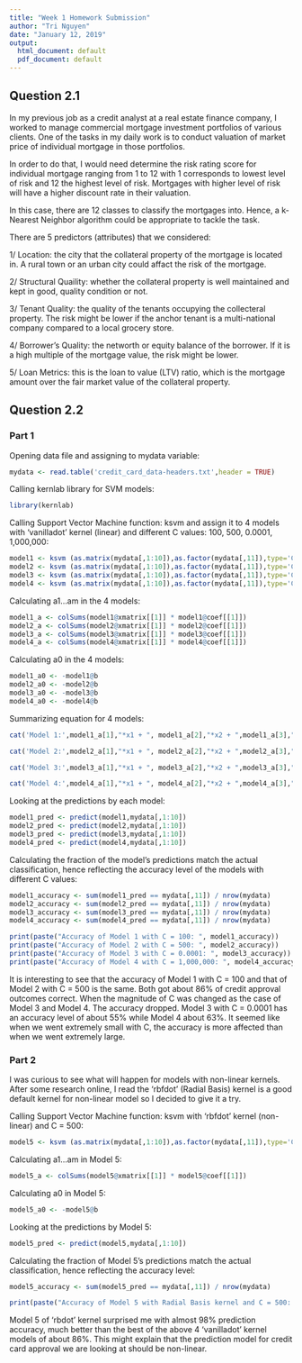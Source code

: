 ---
title: "Week 1 Homework Submission"
author: "Tri Nguyen"
date: "January 12, 2019"
output:
  html_document: default
  pdf_document: default
---

## Question 2.1

In my previous job as a credit analyst at a real estate finance company, I worked to manage commercial mortgage investment portfolios of various clients. One of the tasks in my daily work is to conduct valuation of market price of individual mortgage in those portfolios.


In order to do that, I would need determine the risk rating score for individual mortgage ranging from 1 to 12 with 1 corresponds to lowest level of risk and 12 the highest level of risk. Mortgages with higher level of risk will have a higher discount rate in their valuation.

In this case, there are 12 classes to classify the mortgages into. Hence, a k-Nearest Neighbor algorithm could be appropriate to tackle the task.

There are 5 predictors (attributes) that we considered: 

1/ Location: the city that the collateral property of the mortgage is located in. A rural town or an urban city could affact the risk of the mortgage.

2/ Structural Quaility: whether the collateral property is well maintained and kept in good, quality condition or not.

3/ Tenant Quality: the quality of the tenants occupying the collecteral property. The risk might be lower if the anchor tenant is a multi-national company compared to a local grocery store.

4/ Borrower's Quality: the networth or equity balance of the borrower. If it is a high multiple of the mortgage value, the risk might be lower.

5/ Loan Metrics:  this is the loan to value (LTV) ratio, which is the mortgage amount over the fair market value of the collateral property.


## Question 2.2

### Part 1

Opening data file and assigning to mydata variable:

```{r open}
mydata <- read.table('credit_card_data-headers.txt',header = TRUE)
```

Calling kernlab library for SVM models:

```{r kernlab}
library(kernlab)
```

Calling Support Vector Machine function: ksvm and assign it to 4 models with 'vanilladot' kernel (linear) and different C values: 100, 500, 0.0001, 1,000,000:

```{r svm}
model1 <- ksvm (as.matrix(mydata[,1:10]),as.factor(mydata[,11]),type='C-svc',kernel='vanilladot',C=100,scaled=TRUE)
model2 <- ksvm (as.matrix(mydata[,1:10]),as.factor(mydata[,11]),type='C-svc',kernel='vanilladot',C=500,scaled=TRUE)
model3 <- ksvm (as.matrix(mydata[,1:10]),as.factor(mydata[,11]),type='C-svc',kernel='vanilladot',C=0.0001,scaled=TRUE) 
model4 <- ksvm (as.matrix(mydata[,1:10]),as.factor(mydata[,11]),type='C-svc',kernel='vanilladot',C=1000000,scaled=TRUE)
```


Calculating a1...am in the 4 models:

``` {r a}
model1_a <- colSums(model1@xmatrix[[1]] * model1@coef[[1]])
model2_a <- colSums(model2@xmatrix[[1]] * model2@coef[[1]])
model3_a <- colSums(model3@xmatrix[[1]] * model3@coef[[1]])
model4_a <- colSums(model4@xmatrix[[1]] * model4@coef[[1]])
```

Calculating a0 in the 4 models:

``` {r a0}
model1_a0 <- -model1@b
model2_a0 <- -model2@b
model3_a0 <- -model3@b
model4_a0 <- -model4@b
```

Summarizing equation for 4 models: 

``` {r equation, echo = FALSE}
cat('Model 1:',model1_a[1],"*x1 + ", model1_a[2],"*x2 + ",model1_a[3],"*x3 + ",model1_a[4],"*x4 + ",model1_a[5],"*x5 + ",model1_a[6],"*x6 + ",model1_a[7],"*x7 + ",model1_a[8],"*x8 + ",model1_a[9],"*x9 + ",model1_a[10],"*x10 + ", model1_a0,"= 0")

cat('Model 2:',model2_a[1],"*x1 + ", model2_a[2],"*x2 + ",model2_a[3],"*x3 + ",model2_a[4],"*x4 + ",model2_a[5],"*x5 + ",model2_a[6],"*x6 + ",model2_a[7],"*x7 + ",model2_a[8],"*x8 + ",model2_a[9],"*x9 + ",model2_a[10],"*x10 + ", model2_a0,"= 0")

cat('Model 3:',model3_a[1],"*x1 + ", model3_a[2],"*x2 + ",model3_a[3],"*x3 + ",model3_a[4],"*x4 + ",model3_a[5],"*x5 + ",model3_a[6],"*x6 + ",model3_a[7],"*x7 + ",model3_a[8],"*x8 + ",model3_a[9],"*x9 + ",model3_a[10],"*x10 + ", model3_a0,"= 0")

cat('Model 4:',model4_a[1],"*x1 + ", model4_a[2],"*x2 + ",model4_a[3],"*x3 + ",model4_a[4],"*x4 + ",model4_a[5],"*x5 + ",model4_a[6],"*x6 + ",model4_a[7],"*x7 + ",model4_a[8],"*x8 + ",model4_a[9],"*x9 + ",model4_a[10],"*x10 + ", model4_a0,"= 0")
```

Looking at the predictions by each model:

``` {r predict}
model1_pred <- predict(model1,mydata[,1:10])
model2_pred <- predict(model2,mydata[,1:10])
model3_pred <- predict(model3,mydata[,1:10])
model4_pred <- predict(model4,mydata[,1:10])
```

Calculating the fraction of the model’s predictions match the actual classification, hence reflecting the accuracy level of the models with different C values:

``` {r accurary}
model1_accuracy <- sum(model1_pred == mydata[,11]) / nrow(mydata)
model2_accuracy <- sum(model2_pred == mydata[,11]) / nrow(mydata)
model3_accuracy <- sum(model3_pred == mydata[,11]) / nrow(mydata)
model4_accuracy <- sum(model4_pred == mydata[,11]) / nrow(mydata)
```

```{r statement, echo=FALSE}
print(paste("Accuracy of Model 1 with C = 100: ", model1_accuracy))
print(paste("Accuracy of Model 2 with C = 500: ", model2_accuracy))
print(paste("Accuracy of Model 3 with C = 0.0001: ", model3_accuracy))
print(paste("Accuracy of Model 4 with C = 1,000,000: ", model4_accuracy))
```

It is interesting to see that the accuracy of Model 1 with C = 100 and that of Model 2 with C = 500 is the same. Both got about 86% of credit approval outcomes correct. When the magnitude of C was changed as the case of Model 3 and Model 4. The accuracy dropped. Model 3 with C = 0.0001 has an accuracy level of about 55% while Model 4 about 63%. It seemed like when we went extremely small with C, the accuracy is more affected than when we went extremely large.

### Part 2

I was curious to see what will happen for models with non-linear kernels. After some research online, I read the 'rbfdot' (Radial Basis) kernel is a good default kernel for non-linear model so I decided to give it a try.

Calling Support Vector Machine function: ksvm with 'rbfdot' kernel (non-linear) and C = 500:

``` {r model5}
model5 <- ksvm (as.matrix(mydata[,1:10]),as.factor(mydata[,11]),type='C-svc',kernel='rbfdot',C=500,scaled=TRUE)
```

Calculating a1...am in Model 5:

``` {r a5}
model5_a <- colSums(model5@xmatrix[[1]] * model5@coef[[1]])
```

Calculating a0 in Model 5:

``` {r a05}
model5_a0 <- -model5@b
```

Looking at the predictions by Model 5:

``` {r predict5}
model5_pred <- predict(model5,mydata[,1:10])
```

Calculating the fraction of Model 5’s predictions match the actual classification, hence reflecting the accuracy level:

``` {r accurary5}
model5_accuracy <- sum(model5_pred == mydata[,11]) / nrow(mydata)
```

``` {r statement5, echo = FALSE}
print(paste("Accuracy of Model 5 with Radial Basis kernel and C = 500: ", model5_accuracy))
```

Model 5 of 'rbdot' kernel surprised me with almost 98% prediction accuracy, much better than the best of the above 4 'vanilladot' kernel models of about 86%. This might explain that the prediction model for credit card approval we are looking at should be non-linear.


